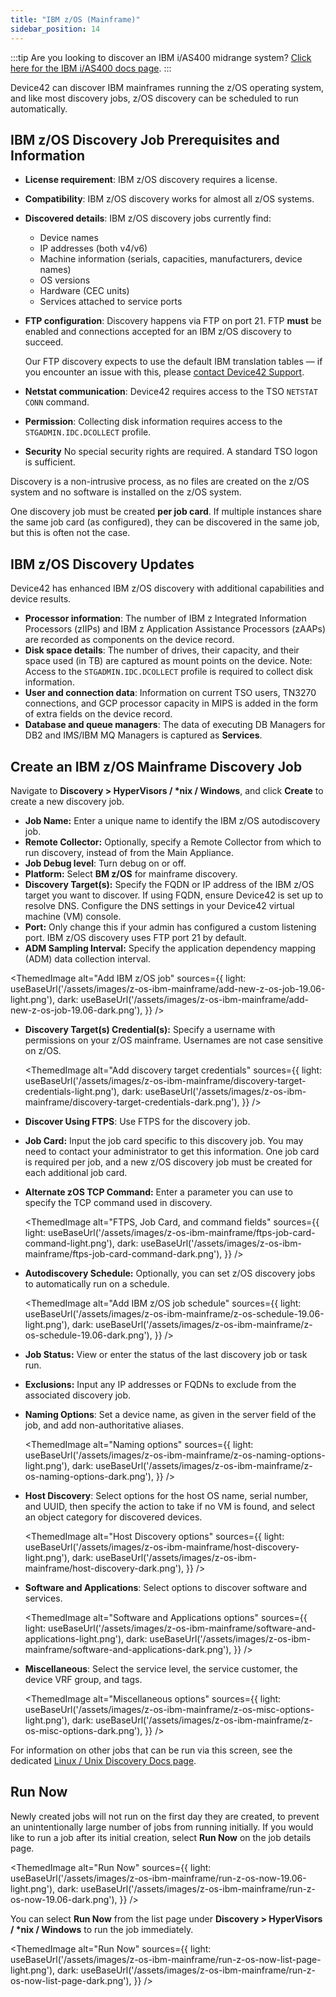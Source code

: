 ```yaml
---
title: "IBM z/OS (Mainframe)"
sidebar_position: 14
---
```



:::tip
Are you looking to discover an IBM i/AS400 midrange system? [Click here for the IBM i/AS400 docs page](ibm-i-as400.mdx).
:::

Device42 can discover IBM mainframes running the z/OS operating system, and like most discovery jobs, z/OS discovery can be scheduled to run automatically.

## IBM z/OS Discovery Job Prerequisites and Information

- **License requirement**: IBM z/OS discovery requires a license.
- **Compatibility**: IBM z/OS discovery works for almost all z/OS systems.
- **Discovered details**: IBM z/OS discovery jobs currently find: 
  - Device names
  - IP addresses (both v4/v6)
  - Machine information (serials, capacities, manufacturers, device names)
  - OS versions
  - Hardware (CEC units)
  - Services attached to service ports
- **FTP configuration**: Discovery happens via FTP on port 21. FTP **must** be enabled and connections accepted for an IBM z/OS discovery to succeed.

    Our FTP discovery expects to use the default IBM translation tables — if you encounter an issue with this, please [contact Device42 Support](https://support.device42.com/).

- **Netstat communication**: Device42 requires access to the TSO `NETSTAT CONN` command.
- **Permission**: Collecting disk information requires access to the `STGADMIN.IDC.DCOLLECT` profile.
- **Security** No special security rights are required. A standard TSO logon is sufficient.

Discovery is a non-intrusive process, as no files are created on the z/OS system and no software is installed on the z/OS system.

One discovery job must be created **per job card**. If multiple instances share the same job card (as configured), they can be discovered in the same job, but this is often not the case.

## IBM z/OS Discovery Updates

Device42 has enhanced IBM z/OS discovery with additional capabilities and device results.

- **Processor information**: The number of IBM z Integrated Information Processors (zIIPs) and IBM z Application Assistance Processors (zAAPs) are recorded as components on the device record.
- **Disk space details**: The number of drives, their capacity, and their space used (in TB) are captured as mount points on the device. Note: Access to the `STGADMIN.IDC.DCOLLECT` profile is required to collect disk information.
- **User and connection data**: Information on current TSO users, TN3270 connections, and GCP processor capacity in MIPS is added in the form of extra fields on the device record.
- **Database and queue managers**: The data of executing DB Managers for DB2 and IMS/IBM MQ Managers is captured as **Services**.

## Create an IBM z/OS Mainframe Discovery Job

Navigate to **Discovery > HyperVisors / \*nix / Windows**, and click **Create** to create a new discovery job. 

- **Job Name:** Enter a unique name to identify the IBM z/OS autodiscovery job.  
- **Remote Collector:** Optionally, specify a Remote Collector from which to run discovery, instead of from the Main Appliance.  
- **Job Debug level**: Turn debug on or off.  
- **Platform:** Select **BM z/OS** for mainframe discovery.  
- **Discovery Target(s):** Specify the FQDN or IP address of the IBM z/OS target you want to discover. If using FQDN, ensure Device42 is set up to resolve DNS. Configure the DNS settings in your Device42 virtual machine (VM) console.
- **Port:** Only change this if your admin has configured a custom listening port. IBM z/OS discovery uses FTP port 21 by default.
- **ADM Sampling Interval:** Specify the application dependency mapping (ADM) data collection interval.  

<ThemedImage
  alt="Add IBM z/OS job"
  sources={{
    light: useBaseUrl('/assets/images/z-os-ibm-mainframe/add-new-z-os-job-19.06-light.png'),
    dark: useBaseUrl('/assets/images/z-os-ibm-mainframe/add-new-z-os-job-19.06-dark.png'),
  }}
/> 

- **Discovery Target(s) Credential(s):** Specify a username with permissions on your z/OS mainframe. Usernames are not case sensitive on z/OS.  
  
  <ThemedImage
    alt="Add discovery target credentials"
    sources={{
      light: useBaseUrl('/assets/images/z-os-ibm-mainframe/discovery-target-credentials-light.png'),
      dark: useBaseUrl('/assets/images/z-os-ibm-mainframe/discovery-target-credentials-dark.png'),
    }}
  /> 

- **Discover Using FTPS**: Use FTPS for the discovery job.  
- **Job Card:** Input the job card specific to this discovery job. You may need to contact your administrator to get this information. One job card is required per job, and a new z/OS discovery job must be created for each additional job card.  
- **Alternate zOS TCP Command:** Enter a parameter you can use to specify the TCP command used in discovery.  

  <ThemedImage
    alt="FTPS, Job Card, and command fields"
    sources={{
      light: useBaseUrl('/assets/images/z-os-ibm-mainframe/ftps-job-card-command-light.png'),
      dark: useBaseUrl('/assets/images/z-os-ibm-mainframe/ftps-job-card-command-dark.png'),
    }}
  /> 

- **Autodiscovery Schedule:** Optionally, you can set z/OS discovery jobs to automatically run on a schedule.

  <ThemedImage
    alt="Add IBM z/OS job schedule"
    sources={{
      light: useBaseUrl('/assets/images/z-os-ibm-mainframe/z-os-schedule-19.06-light.png'),
      dark: useBaseUrl('/assets/images/z-os-ibm-mainframe/z-os-schedule-19.06-dark.png'),
    }}
  /> 

- **Job Status:** View or enter the status of the last discovery job or task run.  
- **Exclusions:** Input any IP addresses or FQDNs to exclude from the associated discovery job.  
- **Naming Options**: Set a device name, as given in the server field of the job, and add non-authoritative aliases.  

  <ThemedImage
    alt="Naming options"
    sources={{
      light: useBaseUrl('/assets/images/z-os-ibm-mainframe/z-os-naming-options-light.png'),
      dark: useBaseUrl('/assets/images/z-os-ibm-mainframe/z-os-naming-options-dark.png'),
    }}
  /> 

- **Host Discovery**: Select options for the host OS name, serial number, and UUID, then specify the action to take if no VM is found, and select an object category for discovered devices. 
  
  <ThemedImage
    alt="Host Discovery options"
    sources={{
      light: useBaseUrl('/assets/images/z-os-ibm-mainframe/host-discovery-light.png'),
      dark: useBaseUrl('/assets/images/z-os-ibm-mainframe/host-discovery-dark.png'),
    }}
  /> 

- **Software and Applications**: Select options to discover software and services.  

  <ThemedImage
    alt="Software and Applications options"
    sources={{
      light: useBaseUrl('/assets/images/z-os-ibm-mainframe/software-and-applications-light.png'),
      dark: useBaseUrl('/assets/images/z-os-ibm-mainframe/software-and-applications-dark.png'),
    }}
  /> 

- **Miscellaneous**: Select the service level, the service customer, the device VRF group, and tags.

  <ThemedImage
    alt="Miscellaneous options"
    sources={{
      light: useBaseUrl('/assets/images/z-os-ibm-mainframe/z-os-misc-options-light.png'),
      dark: useBaseUrl('/assets/images/z-os-ibm-mainframe/z-os-misc-options-dark.png'),
    }}
  /> 

For information on other jobs that can be run via this screen, see the dedicated [Linux / Unix Discovery Docs page](/auto-discovery/linux-unix-server-auto-discovery.mdx). 

## Run Now 

Newly created jobs will not run on the first day they are created, to prevent an unintentionally large number of jobs from running initially. If you would like to run a job after its initial creation, select **Run Now** on the job details page.

<ThemedImage
  alt="Run Now"
  sources={{
    light: useBaseUrl('/assets/images/z-os-ibm-mainframe/run-z-os-now-19.06-light.png'),
    dark: useBaseUrl('/assets/images/z-os-ibm-mainframe/run-z-os-now-19.06-dark.png'),
  }}
/> 

You can select **Run Now** from the list page under **Discovery > HyperVisors / \*nix / Windows** to run the job immediately.

<ThemedImage
  alt="Run Now"
  sources={{
    light: useBaseUrl('/assets/images/z-os-ibm-mainframe/run-z-os-now-list-page-light.png'),
    dark: useBaseUrl('/assets/images/z-os-ibm-mainframe/run-z-os-now-list-page-dark.png'),
  }}
/> 
